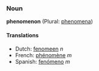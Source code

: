 ===Noun===
'''phenomenon''' (Plural: [[phenomena]])

====Translations====
*Dutch: [[fenomeen]] ''n''
*French: [[phénomène]] ''m''
*Spanish: [[fenómeno]] ''m''